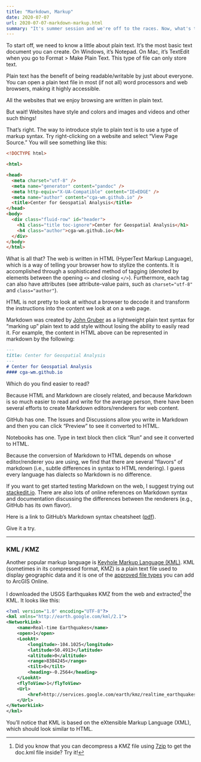 ```yaml
---
title: "Markdown, Markup"
date: 2020-07-07
url: 2020-07-07-markdown-markup.html
summary: "It's summer session and we're off to the races. Now, what's the deal with markdown, markup and all this talk about plain text?"
---
```


To start off, we need to know a little about plain text.
It's the most basic text document you can create.
On Windows, it's Notepad.
On Mac, it's TextEdit when you go to Format > Make Plain Text.
This type of file can only store text.

Plain text has the benefit of being readable/writable by just about everyone.
You can open a plain text file in most (if not all) word processors and web browsers, making it highly accessible.

All the websites that we enjoy browsing are written in plain text.

But wait!
Websites have style and colors and images and videos and other such things!

That's right.
The way to introduce style to plain text is to use a type of markup syntax.
Try right-clicking on a website and select "View Page Source."
You will see something like this:

```html
<!DOCTYPE html>

<html>

<head>
  <meta charset="utf-8" />
  <meta name="generator" content="pandoc" />
  <meta http-equiv="X-UA-Compatible" content="IE=EDGE" />
  <meta name="author" content="cga-wm.github.io" />
  <title>Center for Geospatial Analysis</title>
</head>
<body>
  <div class="fluid-row" id="header">
    <h1 class="title toc-ignore">Center for Geospatial Analysis</h1>
    <h4 class="author">cga-wm.github.io</h4>
  </div>
</body>
</html>
```

What is all that?
The web is written in HTML (HyperText Markup Language), which is a way of telling your browser how to stylize the contents.
It is accomplished through a sophisticated method of tagging (denoted by elements between the opening `<>` and closing `</>`).
Furthermore, each tag can also have attributes (see attribute-value pairs, such as `charset="utf-8"` and `class="author"`).

HTML is not pretty to look at without a browser to decode it and transform the instructions into the content we look at on a web page.

Markdown was created by [John Gruber](https://daringfireball.net/projects/markdown/) as a lightweight plain text syntax for "marking up" plain text to add style without losing the ability to easily read it.
For example, the content in HTML above can be represented in markdown by the following:

```md
---
title: Center for Geospatial Analysis
---
# Center for Geospatial Analysis
#### cga-wm.github.io
```

Which do you find easier to read?

Because HTML and Markdown are closely related, and because Markdown is so much easier to read and write for the average person, there have been several efforts to create Markdown editors/renderers for web content.

GitHub has one.
The Issues and Discussions allow you write in Markdown and then you can click "Preview" to see it converted to HTML.

Notebooks has one.
Type in text block then click "Run" and see it converted to HTML.

Because the conversion of Markdown to HTML depends on whose editor/renderer you are using, we find that there are several "flavors" of markdown (i.e., subtle differences in syntax to HTML rendering).
I guess every language has dialects so Markdown is no difference.

If you want to get started testing Markdown on the web, I suggest trying out [stackedit.io](https://stackedit.io/).
There are also lots of online references on Markdown syntax and documentation discussing the differences between the renderers (e.g., GitHub has its own flavor).

Here is a link to GitHub's Markdown syntax cheatsheet ([pdf](https://guides.github.com/pdfs/markdown-cheatsheet-online.pdf)).

Give it a try.

***

### KML / KMZ

Another popular markup language is [Keyhole Markup Language (KML)](https://developers.google.com/kml/).
KML (sometimes in its compressed format, KMZ) is a plain text file used to display geographic data and it is one of the [approved file types](https://doc.arcgis.com/en/arcgis-online/reference/supported-items.htm) you can add to ArcGIS Online.

I downloaded the USGS Earthquakes KMZ from the web and extracted[^1] the KML.
It looks like this:

```xml
<?xml version="1.0" encoding="UTF-8"?>
<kml xmlns="http://earth.google.com/kml/2.1">
<NetworkLink>
    <name>Real-time Earthquakes</name>
    <open>1</open>
    <LookAt>
        <longitude>-104.1025</longitude>
        <latitude>50.4913</latitude>
        <altitude>0</altitude>
        <range>8384245</range>
        <tilt>0</tilt>
        <heading>-0.2564</heading>
    </LookAt>
    <flyToView>1</flyToView>
    <Url>
        <href>http://services.google.com/earth/kmz/realtime_earthquakes.kmz</href>
    </Url>
</NetworkLink>
</kml>
```

You'll notice that KML is based on the eXtensible Markup Language (XML), which should look similar to HTML.

[^1]: Did you know that you can decompress a KMZ file using [7zip](https://www.7-zip.org/) to get the doc.kml file inside? Try it!

